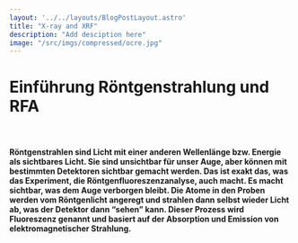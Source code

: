 ```yaml
---
layout: '../../layouts/BlogPostLayout.astro'
title: "X-ray and XRF"
description: "Add desciption here"
image: "/src/imgs/compressed/ocre.jpg"
---
```



# Einführung Röntgenstrahlung und RFA

<YouTube url="https://www.youtube-nocookie.com/embed/BdevITvSdkY?si=5KBh9P-f8bJrEZso"/>

&nbsp;

#### Röntgenstrahlen sind Licht mit einer anderen Wellenlänge bzw. Energie als sichtbares Licht. Sie sind unsichtbar für unser Auge, aber können mit bestimmten Detektoren sichtbar gemacht werden. Das ist exakt das, was das Experiment, die Röntgenfluoreszenzanalyse, auch macht. Es macht sichtbar, was dem Auge verborgen bleibt. Die Atome in den Proben werden vom Röntgenlicht angeregt und strahlen dann selbst wieder Licht ab, was der Detektor dann “sehen” kann. Dieser Prozess wird Fluoreszenz genannt und basiert auf der Absorption und Emission von elektromagnetischer Strahlung. 